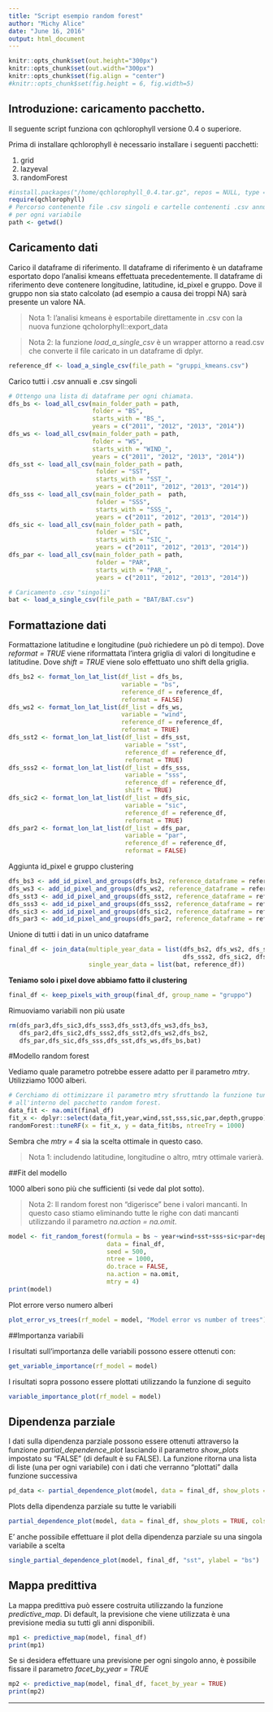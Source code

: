 ```yaml
---
title: "Script esempio random forest"
author: "Michy Alice"
date: "June 16, 2016"
output: html_document
---
```


```r
knitr::opts_chunk$set(out.height="300px")
knitr::opts_chunk$set(out.width="300px")
knitr::opts_chunk$set(fig.align = "center")
#knitr::opts_chunk$set(fig.height = 6, fig.width=5)
```

## Introduzione: caricamento pacchetto.

Il seguente script funziona con qchlorophyll versione 0.4 o superiore.

Prima di installare qchlorophyll è necessario installare i seguenti pacchetti:

1. grid
2. lazyeval
3. randomForest

```r
#install.packages("/home/qchlorophyll_0.4.tar.gz", repos = NULL, type = "source")
require(qchlorophyll)
# Percorso contenente file .csv singoli e cartelle contenenti .csv annuali 
# per ogni variabile
path <- getwd()
```

## Caricamento dati

Carico il dataframe di riferimento. Il dataframe di riferimento è un dataframe esportato dopo l'analisi kmeans effettuata precedentemente. Il dataframe di riferimento deve contenere longitudine, latitudine, id_pixel e gruppo. Dove il gruppo non sia stato calcolato (ad esempio a causa dei troppi NA) sarà presente un valore NA.

> Nota 1: l'analisi kmeans è esportabile direttamente in .csv con la nuova funzione qcholorphyll::export_data

> Nota 2: la funzione *load_a_single_csv* è un wrapper attorno a read.csv che converte il file caricato in un dataframe di dplyr.

```r
reference_df <- load_a_single_csv(file_path = "gruppi_kmeans.csv")
```

Carico tutti i .csv annuali e .csv singoli

```r
# Ottengo una lista di dataframe per ogni chiamata.
dfs_bs <- load_all_csv(main_folder_path = path,
                       folder = "BS",
                       starts_with = "BS_",
                       years = c("2011", "2012", "2013", "2014"))
dfs_ws <- load_all_csv(main_folder_path = path,
                       folder = "WS",
                       starts_with = "WIND_",
                       years = c("2011", "2012", "2013", "2014"))
dfs_sst <- load_all_csv(main_folder_path = path,
                        folder = "SST",
                        starts_with = "SST_",
                        years = c("2011", "2012", "2013", "2014"))
dfs_sss <- load_all_csv(main_folder_path =  path,
                        folder = "SSS",
                        starts_with = "SSS_",
                        years = c("2011", "2012", "2013", "2014"))
dfs_sic <- load_all_csv(main_folder_path = path,
                        folder = "SIC",
                        starts_with = "SIC_",
                        years = c("2011", "2012", "2013", "2014"))
dfs_par <- load_all_csv(main_folder_path = path,
                        folder = "PAR",
                        starts_with = "PAR_",
                        years = c("2011", "2012", "2013", "2014"))

# Caricamento .csv "singoli"
bat <- load_a_single_csv(file_path = "BAT/BAT.csv")
```

## Formattazione dati

Formattazione latitudine e longitudine (può richiedere un pò di tempo). Dove *reformat = TRUE* viene riformattata l'intera griglia di valori di longitudine e latitudine. Dove *shift = TRUE* viene solo effettuato uno shift della griglia.

```r
dfs_bs2 <- format_lon_lat_list(df_list = dfs_bs,
                               variable = "bs",
                               reference_df = reference_df,
                               reformat = FALSE)
dfs_ws2 <- format_lon_lat_list(df_list = dfs_ws,
                               variable = "wind",
                               reference_df = reference_df,
                               reformat = TRUE)
dfs_sst2 <- format_lon_lat_list(df_list = dfs_sst,
                                variable = "sst",
                                reference_df = reference_df,
                                reformat = TRUE)
dfs_sss2 <- format_lon_lat_list(df_list = dfs_sss,
                                variable = "sss",
                                reference_df = reference_df,
                                shift = TRUE)
dfs_sic2 <- format_lon_lat_list(df_list = dfs_sic,
                                variable = "sic",
                                reference_df = reference_df,
                                reformat = TRUE)
dfs_par2 <- format_lon_lat_list(df_list = dfs_par,
                                variable = "par",
                                reference_df = reference_df,
                                reformat = FALSE)
```

Aggiunta id_pixel e gruppo clustering

```r
dfs_bs3 <- add_id_pixel_and_groups(dfs_bs2, reference_dataframe = reference_df)
dfs_ws3 <- add_id_pixel_and_groups(dfs_ws2, reference_dataframe = reference_df)
dfs_sst3 <- add_id_pixel_and_groups(dfs_sst2, reference_dataframe = reference_df)
dfs_sss3 <- add_id_pixel_and_groups(dfs_sss2, reference_dataframe = reference_df)
dfs_sic3 <- add_id_pixel_and_groups(dfs_sic2, reference_dataframe = reference_df)
dfs_par3 <- add_id_pixel_and_groups(dfs_par2, reference_dataframe = reference_df)
```

Unione di tutti i dati in un unico dataframe

```r
final_df <- join_data(multiple_year_data = list(dfs_bs2, dfs_ws2, dfs_sst2,
                                                dfs_sss2, dfs_sic2, dfs_par2),
                      single_year_data = list(bat, reference_df))
```

**Teniamo solo i pixel dove abbiamo fatto il clustering**

```r
final_df <- keep_pixels_with_group(final_df, group_name = "gruppo")
```

Rimuoviamo variabili non più usate

```r
rm(dfs_par3,dfs_sic3,dfs_sss3,dfs_sst3,dfs_ws3,dfs_bs3,
   dfs_par2,dfs_sic2,dfs_sss2,dfs_sst2,dfs_ws2,dfs_bs2,
   dfs_par,dfs_sic,dfs_sss,dfs_sst,dfs_ws,dfs_bs,bat)
```

#Modello random forest

Vediamo quale parametro potrebbe essere adatto per il parametro *mtry*. Utilizziamo 1000 alberi.

```r
# Cerchiamo di ottimizzare il parametro mtry sfruttando la funzione tuneRF 
# all'interno del pacchetto random forest.
data_fit <- na.omit(final_df)
fit_x <- dplyr::select(data_fit,year,wind,sst,sss,sic,par,depth,gruppo)
randomForest::tuneRF(x = fit_x, y = data_fit$bs, ntreeTry = 1000)
```

Sembra che *mtry = 4* sia la scelta ottimale in questo caso.

> Nota 1: includendo latitudine, longitudine o altro, mtry ottimale varierà.

##Fit del modello

1000 alberi sono più che sufficienti (si vede dal plot sotto).

> Nota 2: Il random forest non "digerisce" bene i valori mancanti. In questo caso stiamo eliminando tutte le righe con dati mancanti utilizzando il parametro *na.action = na.omit*.

```r
model <- fit_random_forest(formula = bs ~ year+wind+sst+sss+sic+par+depth+gruppo,
                           data = final_df,
                           seed = 500,
                           ntree = 1000,
                           do.trace = FALSE,
                           na.action = na.omit,
                           mtry = 4)
print(model)
```

Plot errore verso numero alberi

```r
plot_error_vs_trees(rf_model = model, "Model error vs number of trees")
```

##Importanza variabili

I risultati sull'importanza delle variabili possono essere ottenuti con:

```r
get_variable_importance(rf_model = model)
```

I risultati sopra possono essere plottati utilizzando la funzione di seguito

```r
variable_importance_plot(rf_model = model)
```

## Dipendenza parziale

I dati sulla dipendenza parziale possono essere ottenuti attraverso la funzione *partial_dependence_plot* lasciando il parametro *show_plots* impostato su "FALSE" (di default è su FALSE). La funzione ritorna una lista di liste (una per ogni variabile) con i dati che verranno "plottati" dalla funzione successiva

```r
pd_data <- partial_dependence_plot(model, data = final_df, show_plots = FALSE)
```

Plots della dipendenza parziale su tutte le variabili

```r
partial_dependence_plot(model, data = final_df, show_plots = TRUE, cols = 2)
```

E' anche possibile effettuare il plot della dipendenza parziale su una singola variabile a scelta

```r
single_partial_dependence_plot(model, final_df, "sst", ylabel = "bs")
```

## Mappa predittiva

La mappa predittiva può essere costruita utilizzando la funzione *predictive_map*. Di default, la previsione che viene utilizzata è una previsione media su tutti gli anni disponibili.

```r
mp1 <- predictive_map(model, final_df)
print(mp1)
```

Se si desidera effettuare una previsione per ogni singolo anno, è possibile fissare il parametro *facet_by_year = TRUE*

```r
mp2 <- predictive_map(model, final_df, facet_by_year = TRUE)
print(mp2)
```

---
